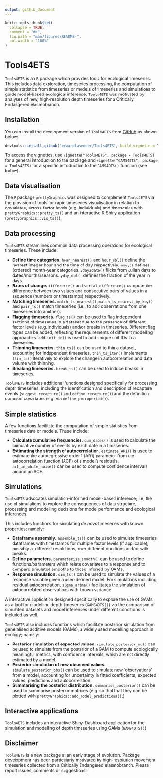 ```yaml
---
output: github_document
---
```


<!-- README.md is generated from README.Rmd. Please edit that file -->

```r
knitr::opts_chunk$set(
  collapse = TRUE,
  comment = "#>",
  fig.path = "man/figures/README-",
  out.width = "100%"
)
```

# Tools4ETS

<!-- badges: start -->
<!-- badges: end -->

`Tools4ETS` is an `R` package which provides tools for ecological timeseries. This includes data exploration, timeseries processing, the computation of simple statistics from timeseries or models of timeseries and simulations to guide model-based ecological inference. `Tools4ETS` was motivated by analyses of new, high-resolution depth timeseries for a Critically Endangered elasmobranch. 

## Installation

You can install the development version of `Tools4ETS` from [GitHub](https://github.com) as shown below:

``` r
devtools::install_github("edwardlavender/Tools4ETS", build_vignette = TRUE)
```

To access the vignettes, use `vignette("Tools4ETS", package = Tools4ETS)` for a general introduction to the package and `vignette("GAMS4DTS", package = Tools4ETS)` for a specific introduction to the `GAMS4DTS()` function (see below). 

## Data visualisation

The `R` package `prettyGraphics` was designed to complement `Tools4ETS` via the provision of tools for rapid timeseries visualisation in relation to covariates, across factor levels (e.g. individuals) and timescales with `prettyGraphics::pretty_ts()` and an interactive R Shiny application (`prettyGraphics::vis_ts()`). 

## Data processing

`Tools4ETS` streamlines common data processing operations for ecological timeseries. These include: 

* **Define time categories**. `hour_nearest()` and `hour_dbl()` define the nearest integer hour and the time of day respectively. `mmyy()` defines (ordered) month-year categories. `yday2date()` flicks from Julian days to dates/months/seasons. `yday_dbl()` defines the fraction of the year in days. 
* **Rates of change.** `difference()` and `serial_difference()` compute the difference between two values and consecutive pairs of values in a sequence (numbers or timestamps) respectively. 
* **Matching timeseries.** `match_ts_nearest()`, `match_ts_nearest_by_key()` and `pair_ts()` match timeseries (i.e., to add observations from one timeseries into another).  
* **Flagging timeseries.** `flag_ts()` can be used to flag independent sections of timeseries in a dataset due to the presence of different factor levels (e.g. individuals) and/or breaks in timeseries. Different flag types can be added, reflecting the requirements of different modelling approaches. `add_unit_id()` is used to add unique unit IDs to a timeseries. 
* **Thinning timeseries.** `thin_ts()`  can be used to thin a dataset, accounting for independent timeseries. `thin_ts_iter()` implements `thin_ts()` iteratively to explore the change in autocorrelation and data volume with thinning. 
* **Breaking timeseries.** `break_ts()` can be used to induce breaks in timeseries. 

`Tools4ETS` includes additional functions designed specifically for processing depth timeseries, including the identification and description of recapture events (`suggest_recapture()` and `define_recapture()`) and the definition common covariates (e.g. via `define_photoperiod()`).

## Simple statistics

A few functions facilitate the computation of simple statistics from timeseries data or models. These include: 

* **Calculate cumulative frequencies.** `cum_dates()` is used to calculate the cumulative number of events by each date in a timeseries. 
* **Estimating the strength of autocorrelation.** `estimate_AR1()` is used to estimate the autoregressive order 1 (AR1) parameter from the autocorrelation function (ACF) of a model's residuals. `acf_in_white_noise()` can be used to compute confidence intervals around an ACF. 

## Simulations 

`Tools4ETS` advocates simulation-informed model-based inference; i.e, the use of simulations to explore the consequences of data structure, processing and modelling decisions for model performance and ecological inferences. 

This includes functions for simulating _de novo_ timeseries with known properties; namely: 

* **Dataframe assembly.** `assemble_ts()` can be used to simulate timeseries dataframes with timestamps for multiple factor levels (if applicable), possibly at different resolutions, over different durations and/or with breaks. 
* **Define parameters.** `parameterise_smooth()` can be used to define functions/parameters which relate covariates to a response and to compare simulated smooths to those inferred by GAMs.  
* **Response simulation.** `sim_ts()` can be used to simulate the values of a response variable given a user-defined model. For simulations including residual autocorrelation, `sigma_arima()` facilitates the simulation of autocorrelated observations with known variance. 

A interactive application designed specifically to explore the use of GAMs as a tool for modelling depth timeseries (`GAMS4DTS()`) via the comparison of simulated datasets and model inferences under different conditions is included as well. 

`Tools4ETS` also includes functions which facilitate posterior simulation from generalised additive models (GAMs), a widely used modelling approach in ecology; namely:

* **Posterior simulation of expected values.** `simulate_posterior_mu()` can be used to simulate from the posterior of a GAM to compute ecologically meaningful metrics, with confidence intervals, which are not directly estimated by a model. 
* **Posterior simulation of new observed values.** `simulate_posterior_obs()` can be used to simulate new 'observations' from a model, accounting for uncertainty in fitted coefficients, expected values, predictions and autocorrelation. 
* **Summarising the posterior distribution.** `summarise_posterior()` can be used to summarise posterior matrices (e.g. so that that they can be plotted with `prettyGraphics::add_model_predictions()`.)

## Interactive applications

`Tools4ETS` includes an interactive Shiny-Dashboard application for the simulation and modelling of depth timeseries using GAMs (`GAMS4DTS()`).

## Disclaimer

`Tools4ETS` is a new package at an early stage of evolution. Package development has been particularly motivated by high-resolution movement timeseries collected from a Critically Endangered elasmobranch. Please report issues, comments or suggestions! 
